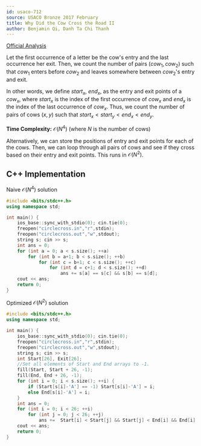 ```yaml
---
id: usaco-712
source: USACO Bronze 2017 February
title: Why Did the Cow Cross the Road II
author: Benjamin Qi, Danh Ta Chi Thanh
---
```


[Official Analysis](http://www.usaco.org/current/data/sol_circlecross_bronze_feb17.html)

Let the first occurrence of a letter be the cow's entry and the last occurrence her exit. Then, we count the number of pairs $(cow_1, cow_2)$ such that $cow_1$ enters before $cow_2$ and leaves somewhere between $cow_2$'s entry and exit. 

In other words, we define $start_x$, $end_x$, as the entry and exit points of a $cow_x$, where $start_x$ is the index of the first occurrence of $cow_x$ and $end_x$ is the index of the last occurrence of $cow_x$. Thus, we count the number of pairs of cows $(x, y)$ such that $start_x < start_y < end_x < end_y$.

**Time Complexity:** $\mathcal{O}(N^4)$ (where $N$ is the number of cows)

Alternatively, we can store the positions of entry and exit points for each of the cows. Then, we can loop through all pairs of cows and see if they cross based on their entry and exit points. This runs in $\mathcal O(N^2)$.

<LanguageSection>

<CPPSection>

## C++ Implementation

Naive $\mathcal{O}(N^4)$ solution

```cpp
#include <bits/stdc++.h>
using namespace std;

int main() {
	ios_base::sync_with_stdio(0); cin.tie(0);
	freopen("circlecross.in","r",stdin);
	freopen("circlecross.out","w",stdout);
	string s; cin >> s;
	int ans = 0;
	for (int a = 0; a < s.size(); ++a) 
		for (int b = a+1; b < s.size(); ++b) 
			for (int c = b+1; c < s.size(); ++c) 
				for (int d = c+1; d < s.size(); ++d) 
					ans += s[a] == s[c] && s[b] == s[d];
	cout << ans;
	return 0;
}
```

Optimized $\mathcal{O}(N^2)$ solution

```cpp
#include <bits/stdc++.h>
using namespace std;

int main() {
	ios_base::sync_with_stdio(0); cin.tie(0);
	freopen("circlecross.in","r",stdin);
	freopen("circlecross.out","w",stdout);
	string s; cin >> s;
	int Start[26], Exit[26];
	//Set all elements of Start and End arrays to -1.
	fill(Start, Start + 26, -1);
	fill(End, End + 26, -1);
	for (int i = 0; i < s.size(); ++i) {
		if (Start[s[i]-'A'] == -1) Start[s[i]-'A'] = i;
		else End[s[i]-'A'] = i;
	}
	int ans = 0;
	for (int i = 0; i < 26; ++i)
		for (int j = 0; j < 26; ++j)
			ans +=  Start[i] < Start[j] && Start[j] < End[i] && End[i] < End[j];
	cout << ans;
	return 0;
}
```


</CPPSection>

</LanguageSection>
